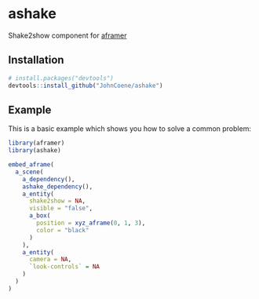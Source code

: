 # ashake

Shake2show component for [aframer](https://aframer.john-coene.com/)

## Installation

```r
# install.packages("devtools")
devtools::install_github("JohnCoene/ashake")
```

## Example

This is a basic example which shows you how to solve a common problem:

```r
library(aframer)
library(ashake)

embed_aframe(
  a_scene(
    a_dependency(),
    ashake_dependency(),
    a_entity(
      shake2show = NA,
      visible = "false",
      a_box(
        position = xyz_aframe(0, 1, 3),
        color = "black"
      )
    ),
    a_entity(
      camera = NA,
      `look-controls` = NA
    )
  )
)
```


